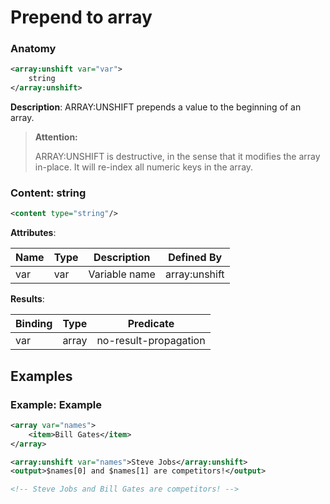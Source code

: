# Prepend to array

### Anatomy

```xml
<array:unshift var="var">
    string
</array:unshift>
```

 **Description**:
 ARRAY:UNSHIFT prepends a value to the beginning of an array.


> **Attention:**
>
> ARRAY:UNSHIFT is destructive, in the sense that it modifies the array in-place. It will re-index all numeric keys in the array.

### Content: string

```xml
<content type="string"/>
```

**Attributes**:

| Name | Type | Description | Defined By |
| ---- | ---- | ----------- | ---------- |
| var | var | Variable name | array:unshift |


**Results**:

| Binding | Type | Predicate |
| ------- | ---- | --------- |
| var | array | no-result-propagation |


## Examples

### Example: Example

```xml
<array var="names">
	<item>Bill Gates</item>
</array>

<array:unshift var="names">Steve Jobs</array:unshift>
<output>$names[0] and $names[1] are competitors!</output>

<!-- Steve Jobs and Bill Gates are competitors! -->
```

